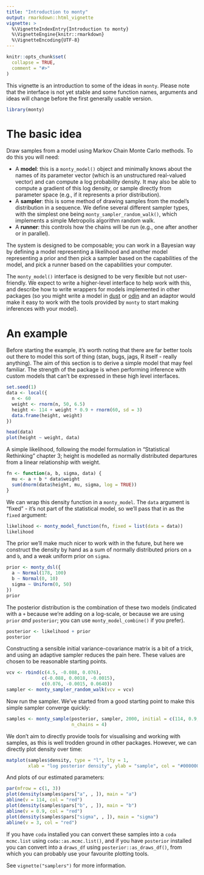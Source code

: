 ```yaml
---
title: "Introduction to monty"
output: rmarkdown::html_vignette
vignette: >
  %\VignetteIndexEntry{Introduction to monty}
  %\VignetteEngine{knitr::rmarkdown}
  %\VignetteEncoding{UTF-8}
---
```


```r
knitr::opts_chunk$set(
  collapse = TRUE,
  comment = "#>"
)
```

This vignette is an introduction to some of the ideas in `monty`.  Please note that the interface is not yet stable and some function names, arguments and ideas will change before the first generally usable version.

```r
library(monty)
```

# The basic idea

Draw samples from a model using Markov Chain Monte Carlo methods.  To do this you will need:

* A **model**: this is a `monty_model()` object and minimally knows about the names of its parameter vector (which is an unstructured real-valued vector) and can compute a log probability density.  It may also be able to compute a gradient of this log density, or sample directly from parameter space (e.g., if it represents a prior distribution).
* A **sampler**: this is some method of drawing samples from the model's distribution in a sequence.  We define several different sampler types, with the simplest one being `monty_sampler_random_walk()`, which implements a simple Metropolis algorithm random walk.
* A **runner**: this controls how the chains will be run (e.g., one after another or in parallel).

The system is designed to be composable; you can work in a Bayesian way by defining a model representing a likelihood and another model representing a prior and then pick a sampler based on the capabilities of the model, and pick a runner based on the capabilities your computer.

The `monty_model()` interface is designed to be very flexible but not user-friendly.  We expect to write a higher-level interface to help work with this, and describe how to write wrappers for models implemented in other packages (so you might write a model in [dust](https://mrc-ide.github.io/dust) or [odin](https://mrc-ide.github.io/odin) and an adaptor would make it easy to work with the tools provided by `monty` to start making inferences with your model).

# An example

Before starting the example, it's worth noting that there are far better tools out there to model this sort of thing (stan, bugs, jags, R itself - really anything).  The aim of this section is to derive a simple model that may feel familiar.  The strength of the package is when performing inference with custom models that can't be expressed in these high level interfaces.

```r
set.seed(1)
data <- local({
  n <- 60
  weight <- rnorm(n, 50, 6.5)
  height <- 114 + weight * 0.9 + rnorm(60, sd = 3)
  data.frame(height, weight)
})
```


```r
head(data)
plot(height ~ weight, data)
```

A simple likelihood, following the model formulation in "Statistical Rethinking" chapter 3; height is modelled as normally distributed departures from a linear relationship with weight.

```r
fn <- function(a, b, sigma, data) {
  mu <- a + b * data$weight
  sum(dnorm(data$height, mu, sigma, log = TRUE))
}
```

We can wrap this density function in a `monty_model`.  The `data` argument is "fixed" - it's not part of the statistical model, so we'll pass that in as the `fixed` argument:

```r
likelihood <- monty_model_function(fn, fixed = list(data = data))
likelihood
```

The prior we'll make much nicer to work with in the future, but here we construct the density by hand as a sum of normally distributed priors on `a` and `b`, and a weak uniform prior on `sigma`.

```r
prior <- monty_dsl({
  a ~ Normal(178, 100)
  b ~ Normal(0, 10)
  sigma ~ Uniform(0, 50)
})
prior
```

The posterior distribution is the combination of these two models (indicated with a `+` because we're adding on a log-scale, or because we are using `prior` *and* `posterior`; you can use `monty_model_combine()` if you prefer).

```r
posterior <- likelihood + prior
posterior
```

Constructing a sensible initial variance-covariance matrix is a bit of a trick, and using an adaptive sampler reduces the pain here.  These values are chosen to be reasonable starting points.

```r
vcv <- rbind(c(4.5, -0.088, 0.076),
             c(-0.088, 0.0018, -0.0015),
             c(0.076, -0.0015, 0.0640))
sampler <- monty_sampler_random_walk(vcv = vcv)
```

Now run the sampler.  We've started from a good starting point to make this simple sampler converge quickly:

```r
samples <- monty_sample(posterior, sampler, 2000, initial = c(114, 0.9, 3),
                        n_chains = 4)
```

We don't aim to directly provide tools for visualising and working with samples, as this is well trodden ground in other packages.  However, we can directly plot density over time:

```r
matplot(samples$density, type = "l", lty = 1,
        xlab = "log posterior density", ylab = "sample", col = "#00000055")
```

And plots of our estimated parameters:

```r
par(mfrow = c(1, 3))
plot(density(samples$pars["a", , ]), main = "a")
abline(v = 114, col = "red")
plot(density(samples$pars["b", , ]), main = "b")
abline(v = 0.9, col = "red")
plot(density(samples$pars["sigma", , ]), main = "sigma")
abline(v = 3, col = "red")
```

If you have `coda` installed you can convert these samples into a `coda` `mcmc.list` using `coda::as.mcmc.list()`, and if you have `posterior` installed you can convert into a `draws_df` using `posterior::as_draws_df()`, from which you can probably use your favourite plotting tools.

See `vignette("samplers")` for more information.
